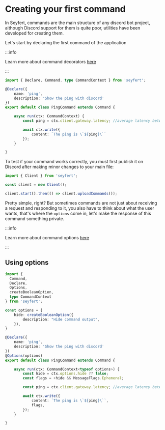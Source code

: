 
# Creating your first command

In Seyfert, commands are the main structure of any discord bot project, although Discord support for them is quite poor, utilities have been developed for creating them.

Let's start by declaring the first command of the application

:::info

Learn more about command decorators [here](../commands/decorators)

:::

```ts title="src/commands/ping.ts" showLineNumbers
import { Declare, Command, type CommandContext } from 'seyfert';

@Declare({
    name: 'ping',
    description: 'Show the ping with discord'
})
export default class PingCommand extends Command {

    async run(ctx: CommandContext) {
        const ping = ctx.client.gateway.latency; //average latency between shards

        await ctx.write({
            content: `The ping is \`${ping}\``
        });
    }

}
```

To test if your command works correctly, you must first publish it on Discord after making minor changes to your main file:

```ts {5-8} title="src/index.ts" showLineNumbers
import { Client } from 'seyfert';

const client = new Client();

client.start().then(() => client.uploadCommands());
```

Pretty simple, right? But sometimes commands are not just about receiving a request and responding to it, you also have to think about what the user wants, that's where the `options` come in, let's make the response of this command something private.

:::info

Learn more about command options [here](../commands/options)
 
:::

## Using options

```ts {4-5,9-13,19,23-24} title="src/commands/ping.ts" showLineNumbers
import {
  Command,
  Declare,
  Options,
  createBooleanOption,
  type CommandContext
} from 'seyfert';

const options = {
    hide: createBooleanOption({
        description: "Hide command output",
    }),
}

@Declare({
    name: 'ping',
    description: 'Show the ping with discord'
})
@Options(options)
export default class PingCommand extends Command {

    async run(ctx: CommandContext<typeof options>) {
        const hide = ctx.options.hide ?? false;
        const flags = +hide && MessageFlags.Ephemeral;

        const ping = ctx.client.gateway.latency; //average latency between shards

        await ctx.write({
            content: `The ping is \`${ping}\``,
            flags,
        });
    }

}
```


<FileTree>
	<FileTree.Folder name="src" defaultOpen>
		<FileTree.Folder name="commands" defaultOpen>
			<FileTree.File name="ping.ts" />
		</FileTree.Folder>
		<FileTree.File name="index.ts" />
	</FileTree.Folder>
	<FileTree.File name="package.json" />
	<FileTree.File name="seyfert.config.js" />
	<FileTree.File name="tsconfig.json" />
</FileTree>
